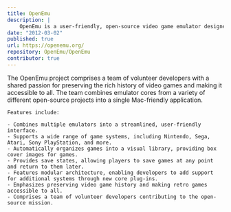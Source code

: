 ```yaml
---
title: OpenEmu
description: |
    OpenEmu is a user-friendly, open-source video game emulator designed specifically for Mac OSX. It consolidates multiple emulators into one platform, enabling users to play classic games from various retro consoles with ease.
date: "2012-03-02"
published: true
url: https://openemu.org/
repository: OpenEmu/OpenEmu
contributor: true
---
```


The OpenEmu project comprises a team of volunteer developers with a shared passion for preserving the rich history of video games and making it accessible to all. The team combines emulator cores from a variety of different open-source projects into a single Mac-friendly application.

    Features include:

    - Combines multiple emulators into a streamlined, user-friendly interface.
    - Supports a wide range of game systems, including Nintendo, Sega, Atari, Sony PlayStation, and more.
    - Automatically organizes games into a visual library, providing box cover images for games.
    - Provides save states, allowing players to save games at any point and return to them later.
    - Features modular architecture, enabling developers to add support for additional systems through new core plug-ins.
    - Emphasizes preserving video game history and making retro games accessible to all.
    - Comprises a team of volunteer developers contributing to the open-source mission.